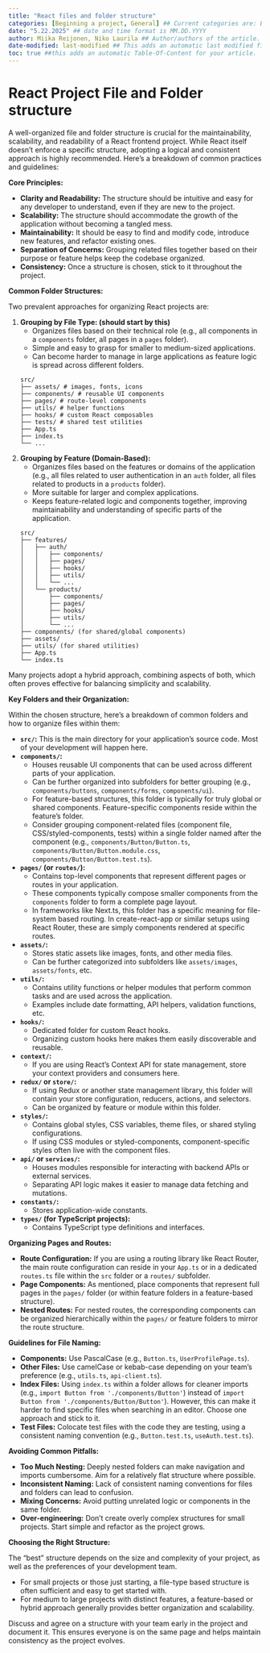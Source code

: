 ```yaml
---
title: "React files and folder structure"
categories: [Beginning a project, General] ## Current categories are: Beginning a project, During a project, Ending a project, General (Categories are case sensitive)
date: "5.22.2025" ## date and time format is MM.DD.YYYY
author: Miika Reijonen, Niko Laurila ## Author/authors of the article. 
date-modified: last-modified ## This adds an automatic last modified field to the article, last-modified function will automatically add the correct date when a modification is made to the article.
toc: true ##this adds an automatic Table-Of-Content for your article.
---
```


# React Project File and Folder structure

A well-organized file and folder structure is crucial for the maintainability, scalability, and readability of a React frontend project. While React itself doesn't enforce a specific structure, adopting a logical and consistent approach is highly recommended. Here's a breakdown of common practices and guidelines:

**Core Principles:**

* **Clarity and Readability:** The structure should be intuitive and easy for any developer to understand, even if they are new to the project.
* **Scalability:** The structure should accommodate the growth of the application without becoming a tangled mess.
* **Maintainability:** It should be easy to find and modify code, introduce new features, and refactor existing ones.
* **Separation of Concerns:** Grouping related files together based on their purpose or feature helps keep the codebase organized.
* **Consistency:** Once a structure is chosen, stick to it throughout the project.

**Common Folder Structures:**

Two prevalent approaches for organizing React projects are:

1.  **Grouping by File Type: (should start by this)**
    * Organizes files based on their technical role (e.g., all components in a `components` folder, all pages in a `pages` folder).
    * Simple and easy to grasp for smaller to medium-sized applications.
    * Can become harder to manage in large applications as feature logic is spread across different folders.

    ```
    src/
    ├── assets/ # images, fonts, icons
    ├── components/ # reusable UI components
    ├── pages/ # route-level components
    ├── utils/ # helper functions
    ├── hooks/ # custom React composables
    ├── tests/ # shared test utilities
    ├── App.ts
    ├── index.ts
    └── ...
    ```

2.  **Grouping by Feature (Domain-Based):**
    * Organizes files based on the features or domains of the application (e.g., all files related to user authentication in an `auth` folder, all files related to products in a `products` folder).
    * More suitable for larger and complex applications.
    * Keeps feature-related logic and components together, improving maintainability and understanding of specific parts of the application.

    ```
    src/
    ├── features/
    │   ├── auth/
    │   │   ├── components/
    │   │   ├── pages/
    │   │   ├── hooks/
    │   │   ├── utils/
    │   │   └── ...
    │   └── products/
    │       ├── components/
    │       ├── pages/
    │       ├── hooks/
    │       ├── utils/
    │       └── ...
    ├── components/ (for shared/global components)
    ├── assets/
    ├── utils/ (for shared utilities)
    ├── App.ts
    └── index.ts
    ```

Many projects adopt a hybrid approach, combining aspects of both, which often proves effective for balancing simplicity and scalability.

**Key Folders and their Organization:**

Within the chosen structure, here's a breakdown of common folders and how to organize files within them:

* **`src/`:** This is the main directory for your application's source code. Most of your development will happen here.
* **`components/`:**
    * Houses reusable UI components that can be used across different parts of your application.
    * Can be further organized into subfolders for better grouping (e.g., `components/buttons`, `components/forms`, `components/ui`).
    * For feature-based structures, this folder is typically for truly global or shared components. Feature-specific components reside within the feature's folder.
    * Consider grouping component-related files (component file, CSS/styled-components, tests) within a single folder named after the component (e.g., `components/Button/Button.ts`, `components/Button/Button.module.css`, `components/Button/Button.test.ts`).

* **`pages/` (or `routes/`):**
    * Contains top-level components that represent different pages or routes in your application.
    * These components typically compose smaller components from the `components` folder to form a complete page layout.
    * In frameworks like Next.ts, this folder has a specific meaning for file-system based routing. In create-react-app or similar setups using React Router, these are simply components rendered at specific routes.

* **`assets/`:**
    * Stores static assets like images, fonts, and other media files.
    * Can be further categorized into subfolders like `assets/images`, `assets/fonts`, etc.

* **`utils/`:**
    * Contains utility functions or helper modules that perform common tasks and are used across the application.
    * Examples include date formatting, API helpers, validation functions, etc.

* **`hooks/`:**
    * Dedicated folder for custom React hooks.
    * Organizing custom hooks here makes them easily discoverable and reusable.

* **`context/`:**
    * If you are using React's Context API for state management, store your context providers and consumers here.

* **`redux/` or `store/`:**
    * If using Redux or another state management library, this folder will contain your store configuration, reducers, actions, and selectors.
    * Can be organized by feature or module within this folder.

* **`styles/`:**
    * Contains global styles, CSS variables, theme files, or shared styling configurations.
    * If using CSS modules or styled-components, component-specific styles often live with the component files.

* **`api/` or `services/`:**
    * Houses modules responsible for interacting with backend APIs or external services.
    * Separating API logic makes it easier to manage data fetching and mutations.

* **`constants/`:**
    * Stores application-wide constants.

* **`types/` (for TypeScript projects):**
    * Contains TypeScript type definitions and interfaces.

**Organizing Pages and Routes:**

* **Route Configuration:** If you are using a routing library like React Router, the main route configuration can reside in your `App.ts` or in a dedicated `routes.ts` file within the `src` folder or a `routes/` subfolder.
* **Page Components:** As mentioned, place components that represent full pages in the `pages/` folder (or within feature folders in a feature-based structure).
* **Nested Routes:** For nested routes, the corresponding components can be organized hierarchically within the `pages/` or feature folders to mirror the route structure.

**Guidelines for File Naming:**

* **Components:** Use PascalCase (e.g., `Button.ts`, `UserProfilePage.ts`).
* **Other Files:** Use camelCase or kebab-case depending on your team's preference (e.g., `utils.ts`, `api-client.ts`).
* **Index Files:** Using `index.ts` within a folder allows for cleaner imports (e.g., `import Button from './components/Button'`) instead of `import Button from './components/Button/Button'`). However, this can make it harder to find specific files when searching in an editor. Choose one approach and stick to it.
* **Test Files:** Colocate test files with the code they are testing, using a consistent naming convention (e.g., `Button.test.ts`, `useAuth.test.ts`).

**Avoiding Common Pitfalls:**

* **Too Much Nesting:** Deeply nested folders can make navigation and imports cumbersome. Aim for a relatively flat structure where possible.
* **Inconsistent Naming:** Lack of consistent naming conventions for files and folders can lead to confusion.
* **Mixing Concerns:** Avoid putting unrelated logic or components in the same folder.
* **Over-engineering:** Don't create overly complex structures for small projects. Start simple and refactor as the project grows.

**Choosing the Right Structure:**

The "best" structure depends on the size and complexity of your project, as well as the preferences of your development team.

* For small projects or those just starting, a file-type based structure is often sufficient and easy to get started with.
* For medium to large projects with distinct features, a feature-based or hybrid approach generally provides better organization and scalability.

Discuss and agree on a structure with your team early in the project and document it. This ensures everyone is on the same page and helps maintain consistency as the project evolves.
